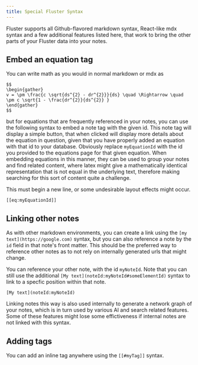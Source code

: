 ```yaml
---
title: Special Fluster Syntax
---
```


Fluster supports all Github-flavored markdown syntax, React-like mdx syntax and a few additional features listed here, that work to bring the other parts of your Fluster data into your notes.


## Embed an equation tag

You can write math as you would in normal markdown or mdx as 

```mdx
$$
\begin{gather}
v = \pm \frac{c \sqrt{ds^{2} - dr^{2}}}{ds} \quad \Rightarrow \quad \pm c \sqrt{1 - \frac{dr^{2}}{ds^{2}} }
\end{gather}
$$
```

but for equations that are frequently referenced in your notes, you can use the following syntax to embed a note tag with the given id. This note tag will display a simple button, that when clicked will display more details about the equation in question, given that you have properly added an equation with that id to your database. Obviously replace `myEquationId` with the id you provided to the equations page for that given equation. When embedding equations in this manner, they can be used to group your notes and find related content, where latex might give a mathematically identical representation that is not equal in the underlying text, therefore making searching for this sort of content quite a challenge. 

<Hint>This must begin a new line, or some undesirable layout effects might occur.</Hint>

```mdx
[[eq:myEquationId]]
```

## Linking other notes

As with other markdown environments, you can create a link using the `[my text](https://google.com)` syntax, but you can also reference a note by the `id` field in that note's front matter. This should be the preferred way to reference other notes as to not rely on internally generated urls that might change.

You can reference your other note, with the id `myNoteId`. Note that you can still use the additional `[My text](noteId:myNoteId#someElementId)` syntax to link to a specfic position within that note.

```mdx
[My text](noteId:myNoteId)
```

Linking notes this way is also used internally to generate a network graph of your notes, which is in turn used by various AI and search related features. Some of these features might lose some effictiveness if internal notes are not linked with this syntax.


## Adding tags

You can add an inline tag anywhere using the `[[#myTag]]` syntax.
